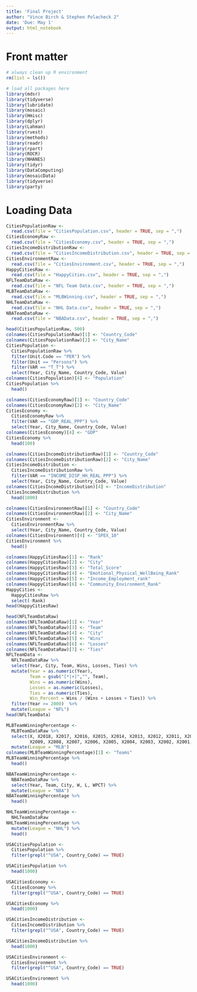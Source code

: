 ---
title: 'Final Project'
author: "Vince Birch & Stephen Polacheck 2"
date: 'Due: May 1'
output: html_notebook
---

# Front matter

```{r echo=TRUE, message=FALSE}
# always clean up R environment
rm(list = ls())

# load all packages here
library(mdsr)
library(tidyverse)
library(lubridate)
library(mosaic)
library(Hmisc)
library(dplyr)
library(Lahman)
library(rvest)
library(methods)
library(readr)
library(rpart)
library(ROCR)
library(NHANES)
library(tidyr)
library(DataComputing)
library(mosaicData)
library(tidyverse)
library(party)

```

# Loading Data

```{r}
CitiesPopulationRaw <- 
  read.csv(file = "CitiesPopulation.csv", header = TRUE, sep = ",")
CitiesEconomyRaw <- 
  read.csv(file = "CitiesEconomy.csv", header = TRUE, sep = ",")
CitiesIncomeDistributionRaw <- 
  read.csv(file = "CitiesIncomeDistribution.csv", header = TRUE, sep = ",")
CitiesEnvironmentRaw <- 
  read.csv(file = "CitiesEnvironment.csv", header = TRUE, sep = ",")
HappyCitiesRaw <- 
  read.csv(file = "HappyCities.csv", header = TRUE, sep = ",")
NFLTeamDataRaw <-
  read.csv(file = "NFL Team Data.csv", header = TRUE, sep = ",")
MLBTeamDataRaw <-
  read.csv(file = "MLBWinning.csv", header = TRUE, sep = ",")
NHLTeamDataRaw <-
  read.csv(file = "NHL Data.csv", header = TRUE, sep = ",")
NBATeamDataRaw <-
  read.csv(file = "NBAData.csv", header = TRUE, sep = ",")

```

```{r}
head(CitiesPopulationRaw, 500)
colnames(CitiesPopulationRaw)[1] <- "Country_Code"
colnames(CitiesPopulationRaw)[2] <- "City_Name"
CitiesPopulation <-
  CitiesPopulationRaw %>%
  filter(Unit.Code == "PER") %>%
  filter(Unit == "Persons") %>%
  filter(VAR == "T_T") %>%
  select(Year, City_Name, Country_Code, Value)
colnames(CitiesPopulation)[4] <- "Population"
CitiesPopulation %>%
  head()
```


```{r}

colnames(CitiesEconomyRaw)[1] <- "Country_Code"
colnames(CitiesEconomyRaw)[2] <- "City_Name"
CitiesEconomy <-
  CitiesEconomyRaw %>%
  filter(VAR == "GDP_REAL_PPP") %>%
  select(Year, City_Name, Country_Code, Value)
colnames(CitiesEconomy)[4] <- "GDP"
CitiesEconomy %>%
  head(100)
```

```{r}
colnames(CitiesIncomeDistributionRaw)[1] <- "Country_Code"
colnames(CitiesIncomeDistributionRaw)[2] <- "City_Name"
CitiesIncomeDistribution <-
  CitiesIncomeDistributionRaw %>%
  filter(VAR == "INCOME_DISP_HH_REAL_PPP") %>%
  select(Year, City_Name, Country_Code, Value)
colnames(CitiesIncomeDistribution)[4] <- "IncomeDistribution"
CitiesIncomeDistribution %>%
  head(1000)
```

```{r}
colnames(CitiesEnvironmentRaw)[1] <- "Country_Code"
colnames(CitiesEnvironmentRaw)[2] <- "City_Name"
CitiesEnvironment <-
  CitiesEnvironmentRaw %>%
  select(Year, City_Name, Country_Code, Value)
colnames(CitiesEnvironment)[4] <- "SPEX_10"
CitiesEnvironment %>%
  head()
```

```{r}
colnames(HappyCitiesRaw)[1] <- "Rank"
colnames(HappyCitiesRaw)[2] <- "City"
colnames(HappyCitiesRaw)[3] <- "Total_Score"
colnames(HappyCitiesRaw)[4] <- "Emotional_Physical_WellBeing_Rank"
colnames(HappyCitiesRaw)[5] <- "Income_Employment_rank"
colnames(HappyCitiesRaw)[6] <- "Community_Environment_Rank"
HappyCities <-
  HappyCitiesRaw %>%
  select(-Rank)
head(HappyCitiesRaw)
```

```{r}
head(NFLTeamDataRaw)
colnames(NFLTeamDataRaw)[1] <- "Year"
colnames(NFLTeamDataRaw)[3] <- "Team"
colnames(NFLTeamDataRaw)[4] <- "City"
colnames(NFLTeamDataRaw)[5] <- "Wins"
colnames(NFLTeamDataRaw)[6] <- "Losses"
colnames(NFLTeamDataRaw)[7] <- "Ties"
NFLTeamData <-
  NFLTeamDataRaw %>%
  select(Year, City, Team, Wins, Losses, Ties) %>%
  mutate(Year = as.numeric(Year),
         Team = gsub("[*|+]","", Team),
         Wins = as.numeric(Wins),
         Losses = as.numeric(Losses),
         Ties = as.numeric(Ties),
         Win_Percent = Wins / (Wins + Losses + Ties)) %>%
  filter(Year >= 2000)  %>%
  mutate(League = "NFL")
head(NFLTeamData)
```
```{r}
MLBTeamWinningPercentage <-
  MLBTeamDataRaw %>%
  select(X, X2018, X2017, X2016, X2015, X2014, X2013, X2012, X2011, X2010,
         X2009, X2008, X2007, X2006, X2005, X2004, X2003, X2002, X2001, X2000) %>%
  mutate(League = "MLB")
colnames(MLBTeamWinningPercentage)[1] <- "Teams"
MLBTeamWinningPercentage %>%
  head()
```

```{r}
NBATeamWinningPercentage <-
  NBATeamDataRaw %>%
  select(Year, Team, City, W, L, WPCT) %>%
  mutate(League = "NBA")
NBATeamWinningPercentage %>%
  head()
```

```{r}
NHLTeamWinningPercentage <-
  NHLTeamDataRaw
NHLTeamWinningPercentage %>%
  mutate(League = "NHL") %>%
  head()
```

```{r}
USACitiesPopulation <-
  CitiesPopulation %>%
  filter(grepl("^USA", Country_Code) == TRUE)

USACitiesPopulation %>%
  head(1000)
```

```{r}
USACitiesEconomy <-
  CitiesEconomy %>%
  filter(grepl("^USA", Country_Code) == TRUE)

USACitiesEconomy %>%
  head(1000)
```

```{r}
USACitiesIncomeDistribution <-
  CitiesIncomeDistribution %>%
  filter(grepl("^USA", Country_Code) == TRUE)

USACitiesIncomeDistribution %>%
  head(1000)
```

```{r}
USACitiesEnvironment <-
  CitiesEnvironment %>%
  filter(grepl("^USA", Country_Code) == TRUE)

USACitiesEnvironment %>%
  head(1000)
```



